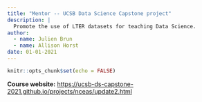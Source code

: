 ```yaml
---
title: "Mentor -- UCSB Data Science Capstone project"
description: |
  Promote the use of LTER datasets for teaching Data Science.
author:
  - name: Julien Brun
  - name: Allison Horst
date: 01-01-2021
---
```



```r
knitr::opts_chunk$set(echo = FALSE)
```


**Course website:**
<https://ucsb-ds-capstone-2021.github.io/projects/nceas/update2.html>


